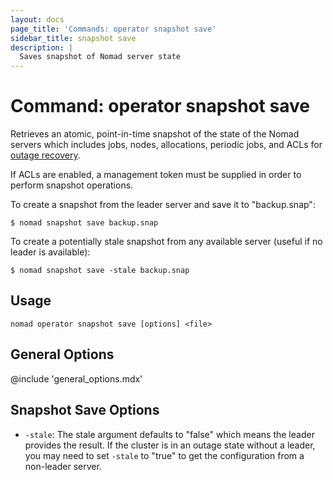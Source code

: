 ```yaml
---
layout: docs
page_title: 'Commands: operator snapshot save'
sidebar_title: snapshot save
description: |
  Saves snapshot of Nomad server state
---
```


# Command: operator snapshot save

Retrieves an atomic, point-in-time snapshot of the state of the Nomad servers
which includes jobs, nodes, allocations, periodic jobs, and ACLs for [outage
recovery].

If ACLs are enabled, a management token must be supplied in order to perform
snapshot operations.

To create a snapshot from the leader server and save it to "backup.snap":

```shell-session
$ nomad snapshot save backup.snap
```

To create a potentially stale snapshot from any available server (useful if no
leader is available):

```shell-session
$ nomad snapshot save -stale backup.snap
```

## Usage

```plaintext
nomad operator snapshot save [options] <file>
```

## General Options

@include 'general_options.mdx'

## Snapshot Save Options

- `-stale`: The stale argument defaults to "false" which means the leader
  provides the result. If the cluster is in an outage state without a leader, you
  may need to set `-stale` to "true" to get the configuration from a non-leader
  server.

[outage recovery]: https://learn.hashicorp.com/nomad/operating-nomad/outage
